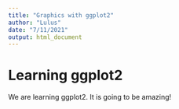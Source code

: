 ```yaml
---
title: "Graphics with ggplot2"
author: "Lulus"
date: "7/11/2021"
output: html_document
---
```



# Learning ggplot2

We are learning ggplot2. It is going to be amazing!

































































































